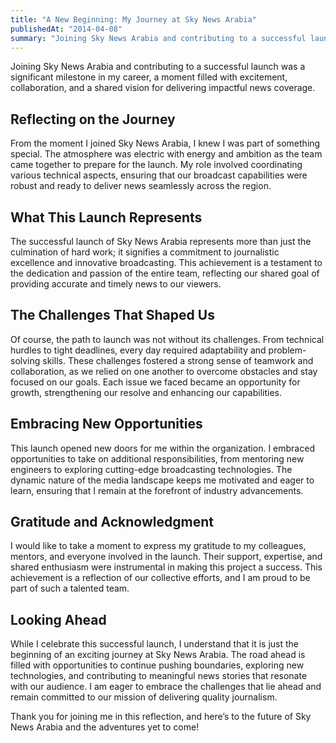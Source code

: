 ```yaml
---
title: "A New Beginning: My Journey at Sky News Arabia"
publishedAt: "2014-04-08"
summary: "Joining Sky News Arabia and contributing to a successful launch marked a significant milestone in my career, filled with challenges, teamwork, and achievements."
---
```


Joining Sky News Arabia and contributing to a successful launch was a significant milestone in my career, a moment filled with excitement, collaboration, and a shared vision for delivering impactful news coverage.

## Reflecting on the Journey

From the moment I joined Sky News Arabia, I knew I was part of something special. The atmosphere was electric with energy and ambition as the team came together to prepare for the launch. My role involved coordinating various technical aspects, ensuring that our broadcast capabilities were robust and ready to deliver news seamlessly across the region.

## What This Launch Represents

The successful launch of Sky News Arabia represents more than just the culmination of hard work; it signifies a commitment to journalistic excellence and innovative broadcasting. This achievement is a testament to the dedication and passion of the entire team, reflecting our shared goal of providing accurate and timely news to our viewers.

## The Challenges That Shaped Us

Of course, the path to launch was not without its challenges. From technical hurdles to tight deadlines, every day required adaptability and problem-solving skills. These challenges fostered a strong sense of teamwork and collaboration, as we relied on one another to overcome obstacles and stay focused on our goals. Each issue we faced became an opportunity for growth, strengthening our resolve and enhancing our capabilities.

## Embracing New Opportunities

This launch opened new doors for me within the organization. I embraced opportunities to take on additional responsibilities, from mentoring new engineers to exploring cutting-edge broadcasting technologies. The dynamic nature of the media landscape keeps me motivated and eager to learn, ensuring that I remain at the forefront of industry advancements.

## Gratitude and Acknowledgment

I would like to take a moment to express my gratitude to my colleagues, mentors, and everyone involved in the launch. Their support, expertise, and shared enthusiasm were instrumental in making this project a success. This achievement is a reflection of our collective efforts, and I am proud to be part of such a talented team.

## Looking Ahead

While I celebrate this successful launch, I understand that it is just the beginning of an exciting journey at Sky News Arabia. The road ahead is filled with opportunities to continue pushing boundaries, exploring new technologies, and contributing to meaningful news stories that resonate with our audience. I am eager to embrace the challenges that lie ahead and remain committed to our mission of delivering quality journalism.

Thank you for joining me in this reflection, and here’s to the future of Sky News Arabia and the adventures yet to come!
